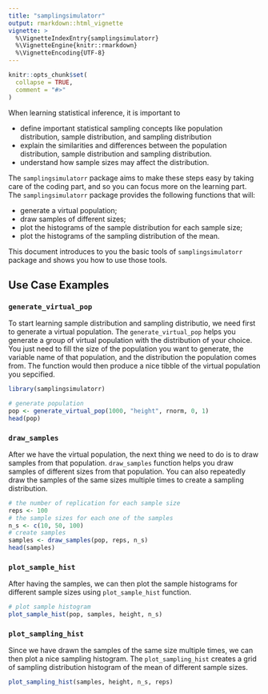 ```yaml
---
title: "samplingsimulatorr"
output: rmarkdown::html_vignette
vignette: >
  %\VignetteIndexEntry{samplingsimulatorr}
  %\VignetteEngine{knitr::rmarkdown}
  %\VignetteEncoding{UTF-8}
---
```


```r
knitr::opts_chunk$set(
  collapse = TRUE,
  comment = "#>"
)
```


When learning statistical inference, it is important to    
     
- define important statistical sampling concepts like population distribution, sample distribution, and sampling distribution      
- explain the similarities and differences between the population distribution, sample distribution and sampling distribution.     
- understand how sample sizes may affect the distribution.    
           
The `samplingsimulatorr` package aims to make these steps easy by taking care of the coding part, and so you can focus more on the learning part.  The `samplingsimulatorr` package provides the following functions that will:       
    
- generate a virtual population;       
- draw samples of different sizes;    
- plot the histograms of the sample distribution for each sample size;    
- plot the histograms of the sampling distribution of the mean. 

This document introduces to you the basic tools of `samplingsimulatorr` package and shows you how to use those tools. 

## Use Case Examples

### `generate_virtual_pop`
To start learning sample distribution and sampling distributio, we need first to generate a virtual population. The `generate_virtual_pop` helps you generate a group of virtual population with the distribution of your choice. You just need to fill the size of the population you want to generate, the variable name of that population, and the distribution the population comes from. The function would then produce a nice tibble of the virtual population you sepcified. 

```r
library(samplingsimulatorr)

# generate population
pop <- generate_virtual_pop(1000, "height", rnorm, 0, 1)
head(pop)
```
   

### `draw_samples`    
After we have the virtual population, the next thing we need to do is to draw samples from that population. `draw_samples` function helps you draw samples of different sizes from that population. You can also repeatedly draw the samples of the same sizes multiple times to create a sampling distribution. 

```r
# the number of replication for each sample size 
reps <- 100
# the sample sizes for each one of the samples
n_s <- c(10, 50, 100)
# create samples
samples <- draw_samples(pop, reps, n_s)
head(samples)
```

### `plot_sample_hist`
After having the samples, we can then plot the sample histograms for different sample sizes using `plot_sample_hist` function.

```r
# plot sample histogram
plot_sample_hist(pop, samples, height, n_s)
```

### `plot_sampling_hist`
Since we have drawn the samples of the same size multiple times, we can then plot a nice sampling histogram. The `plot_sampling_hist` creates a grid of sampling distribution histogram of the mean of different sample sizes. 

```r
plot_sampling_hist(samples, height, n_s, reps)
```
